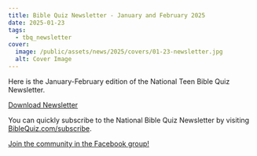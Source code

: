 ```yaml
---
title: Bible Quiz Newsletter - January and February 2025
date: 2025-01-23
tags:
  - tbq_newsletter
cover:
  image: /public/assets/news/2025/covers/01-23-newsletter.jpg
  alt: Cover Image
---
```


Here is the January-February edition of the National Teen Bible Quiz Newsletter.

<a href="https://biblequiz.com/assets/news/2025/01-newsletter.pdf" class="btn btn-primary">Download Newsletter</a>

You can quickly subscribe to the National Bible Quiz Newsletter by visiting [BibleQuiz.com/subscribe](https://biblequiz.com/subscribe/).

[Join the community in the Facebook group!](https://www.facebook.com/groups/agbiblequiz)
